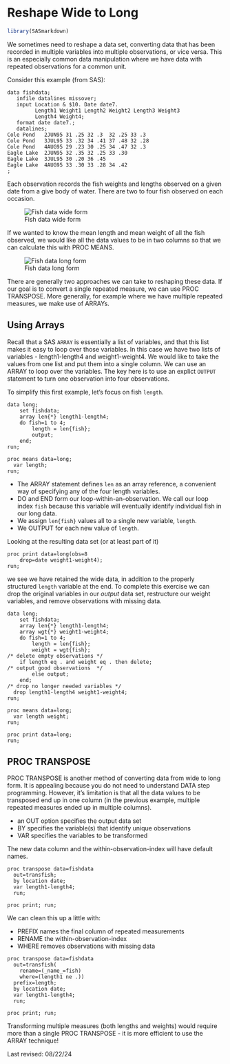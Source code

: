 # Reshape Wide to Long

```r
library(SASmarkdown)
```

We sometimes need to reshape a data set, converting data that has been
recorded in multiple variables into multiple observations, or vice versa.
This is an especially common data manipulation where we have data with
repeated observations for a common unit.

Consider this example (from SAS):

```sas
data fishdata;
   infile datalines missover;
   input Location & $10. Date date7.
         Length1 Weight1 Length2 Weight2 Length3 Weight3
         Length4 Weight4;
   format date date7.;
   datalines;
Cole Pond   2JUN95 31 .25 32 .3  32 .25 33 .3
Cole Pond   3JUL95 33 .32 34 .41 37 .48 32 .28
Cole Pond   4AUG95 29 .23 30 .25 34 .47 32 .3
Eagle Lake  2JUN95 32 .35 32 .25 33 .30
Eagle Lake  3JUL95 30 .20 36 .45
Eagle Lake  4AUG95 33 .30 33 .28 34 .42
;
```

Each observation records the fish weights and lengths observed on a given
date from a give body of water.  There are two to four fish observed on
each occasion.

![Fish data wide form](reshape/fish_wide.png)

If we wanted to know the mean length and mean weight of all the
fish observed, we would like all the data values to be in two
columns so that we can calculate this with PROC MEANS.

![Fish data long form](reshape/fish_long.png)

There are generally two approaches we can take to reshaping these data.  If
our goal is to convert a single repeated measure, we can use PROC TRANSPOSE.
More generally, for example where we have multiple repeated measures, we 
make use of ARRAYs.

## Using Arrays
Recall that a SAS `ARRAY` is essentially a list of variables, and that
this list makes it easy to loop over those variables.  In this case we
have two lists of variables - length1-length4 and weight1-weight4.  We
would like to take the values from one list and put them into a single
column.  We can use an ARRAY to loop over the variables.  The key here
is to use an explict `OUTPUT` statement to turn one observation into
four observations.

To simplify this first example, let's focus on fish `length`.

```sas
data long;
	set fishdata;
	array len{*} length1-length4;
	do fish=1 to 4;
		length = len{fish};
		output;
	end;
run;
```
```sas
proc means data=long;
  var length;
run;
```

- The ARRAY statement defines `len` as an array reference,
a convenient way of specifying any of the four length variables.
- DO and END form our loop-within-an-observation.  We call our
loop index `fish` because this variable will eventually identify
individual fish in our long data.
- We assign `len{fish}` values all to a single new variable, `length`.
- We OUTPUT for each new value of `length`.

Looking at the resulting data set (or at least part of it)
```sas
proc print data=long(obs=8
    drop=date weight1-weight4);
run;
```

we see we have retained the wide data, in addition to the properly
structured `length` variable at the end.  To complete this exercise
we can drop the original variables in our *output* data set, restructure
our weight variables, and remove observations with missing data.

```sas
data long;
	set fishdata;
	array len{*} length1-length4;
	array wgt{*} weight1-weight4;
	do fish=1 to 4;
		length = len{fish};
		weight = wgt{fish};
/* delete empty observations */
    if length eq . and weight eq . then delete;
/* output good observations  */
		else output;
	end;
/* drop no longer needed variables */
  drop length1-length4 weight1-weight4;
run;
```
```sas
proc means data=long;
  var length weight;
run;
```
```sas
proc print data=long;
run;
```

## PROC TRANSPOSE
PROC TRANSPOSE is another method of converting data from wide
to long form.  It is appealing because you do not need to understand
DATA step programming.  However, it's limitation is that all the
data values to be transposed end up in one column (in the previous example,
multiple repeated measures ended up in multiple columns).

- an OUT option specifies the output data set
- BY specifies the variable(s) that identify unique observations
- VAR specifies the variables to be transformed

The new data column and the within-observation-index will have
default names.

```sas
proc transpose data=fishdata
  out=transfish;
  by location date;
  var length1-length4;
  run;
  
proc print; run;
```

We can clean this up a little with:

- PREFIX names the final column of repeated measurements
- RENAME the within-observation-index
- WHERE removes observations with missing data

```sas
proc transpose data=fishdata
  out=transfish(
    rename=(_name_=fish)
    where=(length1 ne .))
  prefix=length;
  by location date;
  var length1-length4;
  run;
  
proc print; run;
```
  
Transforming multiple measures (both lengths and weights) would require
more than a single PROC TRANSPOSE - it is more efficient to use the ARRAY technique!

Last revised: 08/22/24

